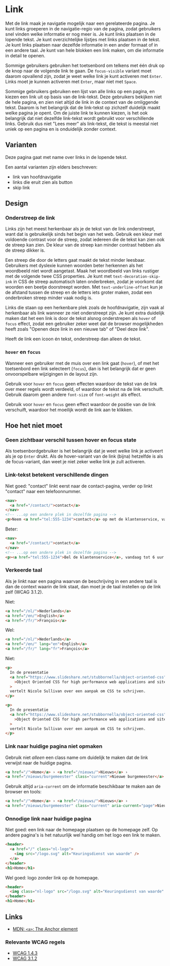 <!-- @license CC0-1.0 -->

# Link

Met de link maak je navigatie mogelijk naar een gerelateerde pagina. Je kunt links groeperen in de navigatie-regio van de pagina, zodat gebruikers snel vinden welke informatie er nog meer is. Je kunt links plaatsen in de lopende tekst. Je kunt overzichtelijke lijstjes met links plaatsen in de tekst. Je kunt links plaatsen naar dezelfde informatie in een ander formaat of in een andere taal. Je kunt van hele blokken een link maken, om die informatie in detail te openen.

Sommige gebruikers gebruiken het toetsenbord om telkens met één druk op de knop naar de volgende link te gaan. De `focus-visible` variant moet daarom opvallend zijn, zodat je weet welke link je kunt activeren met `Enter`. Links moet je kunnen activeren met `Enter`, maar niet met `Space`.

Sommige gebruikers gebruiken een lijst van alle links op een pagina, en kiezen een link uit op basis van de link-tekst. Deze gebruikers bekijken niet de hele pagina, en zien niet altijd de link in de context van de omliggende tekst. Daarom is het belangrijk dat de link-tekst op zichzelf duidelijk maakt welke pagina je opent. Om de juiste link te kunnen kiezen, is het ook belangrijk dat niet dezelfde link-tekst wordt gebruikt voor verschillende links. Gebruik dus niet "Lees meer" als link-tekst, die tekst is meestal niet uniek op een pagina en is onduidelijk zonder context.

## Varianten

Deze pagina gaat met name over links in de lopende tekst.

Een aantal varianten zijn elders beschreven:

- link van hoofdnavigatie
- links die eruit zien als button
- skip link

## Design

### Onderstreep de link

Links zijn het meest herkenbaar als je de tekst van de link onderstreept, want dat is gebruikelijk sinds het begin van het web. Gebruik een kleur met voldoende contrast voor de streep, zodat iedereen die de tekst kan zien ook de streep kan zien. De kleur van de streep kan minder contrast hebben als de streep dikker is.

Een streep die door de letters gaat maakt de tekst minder leesbaar. Gebruikers met dyslexie kunnen woorden beter herkennen als het woordbeeld niet wordt aangetast. Maak het woordbeeld van links rustiger met de volgende twee CSS properties. Je kunt met `text-decoration-skip-ink` in CSS de streep automatisch laten onderbreken, zodat je voorkomt dat woorden een beetje doorstreept worden. Met `text-underline-offset` kun je de afstand tussen de streep en de letters iets groter maken, zodat een onderbroken streep minder vaak nodig is.

Links die staan op een herkenbare plek zoals de hoofdnavigatie, zijn vaak al herkenbaar als link wanneer ze niet onderstreept zijn. Je kunt extra duidelijk maken dat het een link is door de tekst alsnog onderstrepen als `hover` of `focus` effect, zodat een gebruiker zeker weet dat de browser mogelijkheden heeft zoals "Openen deze link in een nieuwe tab" of "Deel deze link".

Heeft de link een icoon én tekst, onderstreep dan alleen de tekst.

### `hover` en `focus`

Wanneer een gebruiker met de muis over een link gaat (`hover`), of met het toetsenbord een link selecteert (`focus`), dan is het belangrijk dat er geen onvoorspelbare wijzigingen in de layout zijn.

Gebruik voor `hover` en `focus` geen effecten waardoor de tekst van de link over meer regels wordt verdeeld, of waardoor de tekst na de link verschuift. Gebruik daarom geen andere `font-size` of `font-weight` als effect.

Gebruik voor `hover` en `focus` geen effect waardoor de positie van de link verschuift, waardoor het moeilijk wordt de link aan te klikken.

## Hoe het niet moet

### Geen zichtbaar verschil tussen hover en focus state

Als toetsenbordgebruiker is het belangrijk dat je weet welke link je activeert als je op `Enter` drukt. Als de hover-variant van de link (bijna) hetzelfde is als de focus-variant, dan weet je niet zeker welke link je zult activeren.

### Link-tekst betekent verschillende dingen

Niet goed: "contact" linkt eerst naar de contact-pagina, verder op linkt "contact" naar een telefoonnummer.

```html
<nav>
  <a href="/contact/">contact</a>
</nav>
<!-- ...op een andere plek in dezelfde pagina -->
<p>Neem <a href="tel:555-1234">contact</a> op met de klantenservice, vandaag tot 6 uur bereikbaar.</p>
```

Beter:

```html
<nav>
  <a href="/contact/">contact</a>
</nav>
<!-- ...op een andere plek in dezelfde pagina -->
<p><a href="tel:555-1234">Bel de klantenservice</a>, vandaag tot 6 uur bereikbaar.</p>
```

### Verkeerde taal

Als je linkt naar een pagina waarvan de beschrijving in een andere taal is dan de context waarin de link staat, dan moet je de taal instellen op de link zelf (WCAG 3.1.2).

Niet:

```html
<a href="/nl/">Nederlands</a>
<a href="/en/">English</a>
<a href="/fr/">François</a>
```

Wel:

```html
<a href="/nl/">Nederlands</a>
<a href="/en/" lang="en">English</a>
<a href="/fr/" lang="fr">François</a>
```

Niet:

```html
<p>
  In de presentatie
  <a href="https://www.slideshare.net/stubbornella/object-oriented-css"
    >Object Oriented CSS for high performance web applications and sites</a
  >
  vertelt Nicole Sullivan over een aanpak om CSS te schrijven.
</p>
```

```html
<p>
  In de presentatie
  <a href="https://www.slideshare.net/stubbornella/object-oriented-css" lang="en"
    >Object Oriented CSS for high performance web applications and sites</a
  >
  vertelt Nicole Sullivan over een aanpak om CSS te schrijven.
</p>
```

### Link naar huidige pagina niet opmaken

Gebruik niet _alleen_ een class name om duidelijk te maken dat de link verwijst naar de huidige pagina.

```html
<a href="/">Home</a> › <a href="/nieuws/">Nieuws</a> ›
<a href="/nieuws/burgemeester" class="current">Nieuwe burgemeester</a>
```

Gebruik altijd `aria-current` om de informatie beschikbaar te maken aan de browser en tools:

```html
<a href="/">Home</a> › <a href="/nieuws/">Nieuws</a> ›
<a href="/nieuws/burgemeester" class="current" aria-current="page">Nieuwe burgemeester</a>
```

### Onnodige link naar huidige pagina

Niet goed: een link naar de homepage plaatsen op de homepage zelf. Op andere pagina's is het natuurlijk wel handig om het logo een link te maken.

```html
<header>
  <a href="/" class="nl-logo">
    <img src="/logo.svg" alt="Keuringsdienst van waarde" />
  </a>
</header>
<h1>Home</h1>
```

Wel goed: logo zonder link op de homepage.

```html
<header>
  <img class="nl-logo" src="/logo.svg" alt="Keuringsdienst van waarde" />
</header>
<h1>Home</h1>
```

## Links

- [MDN: `<a>`: The Anchor element](https://developer.mozilla.org/en-US/docs/Web/HTML/Element/a)

### Relevante WCAG regels

- [WCAG 1.4.3](https://www.w3.org/TR/WCAG21/#contrast-minimum)
- [WCAG 3.1.2](https://www.w3.org/TR/WCAG21/#language-of-parts)

